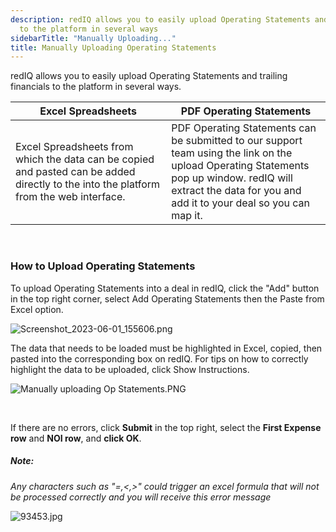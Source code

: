 ```yaml
---
description: redIQ allows you to easily upload Operating Statements and trailing financials
  to the platform in several ways
sidebarTitle: "Manually Uploading..."
title: Manually Uploading Operating Statements
---
```


redIQ allows you to easily upload Operating Statements and trailing financials to the platform in several ways.




| **Excel Spreadsheets** | **PDF Operating Statements** |
| --- | --- |
| Excel Spreadsheets from which the data can be copied and pasted can be added directly to the into the platform from the web interface. | PDF Operating Statements can be submitted to our support team using the link on the upload Operating Statements pop up window. redIQ will extract the data for you and add it to your deal so you can map it. |


 


### **How to Upload Operating Statements**


To upload Operating Statements into a deal in redIQ, click the "Add" button in the top right corner, select Add Operating Statements then the Paste from Excel option.


<Frame caption="Dropdown menu for uploading various financial documents, including operating statements.">
  <img src="/images/rediq/f5ee0c4ccbe98cd80eeab20a97aee6689db1c863.png" alt="Screenshot_2023-06-01_155606.png" />
</Frame>


The data that needs to be loaded must be highlighted in Excel, copied, then pasted into the corresponding box on redIQ. For tips on how to correctly highlight the data to be uploaded, click Show Instructions.


<Frame caption="Text box for pasting data from Excel with instructions.">
  <img src="/images/rediq/f58845cb0f3e20c5f9bcbfdbebe05fb61b338bf9.png" alt="Manually uploading Op Statements.PNG" />
</Frame>


 


If there are no errors, click **Submit** in the top right, select the **First Expense row** and **NOI row**, and **click OK**.



##### **Note:**


*Any characters such as "=,&lt;,&gt;" could trigger an excel formula that will not be processed correctly and you will receive this error message*


<Frame caption="Error message indicating a 500 server error on the redIQ platform.">
  <img src="/images/rediq/ddc0916bb812b5b5a16302985ae6137481dbbf71.jpg" alt="93453.jpg" />
</Frame>